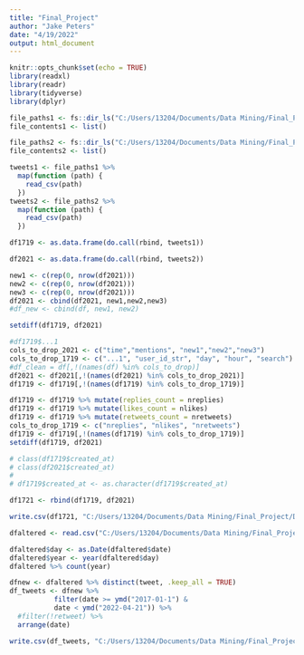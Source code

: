 ---
title: "Final_Project"
author: "Jake Peters"
date: "4/19/2022"
output: html_document
---

```{r setup, include=FALSE}
knitr::opts_chunk$set(echo = TRUE)
library(readxl)
library(readr)
library(tidyverse)
library(dplyr)
```

```{r}
file_paths1 <- fs::dir_ls("C:/Users/13204/Documents/Data Mining/Final_Project/DATA318 Final Project/MuskTweets17-20")
file_contents1 <- list()

file_paths2 <- fs::dir_ls("C:/Users/13204/Documents/Data Mining/Final_Project/DATA318 Final Project/MuskTweets21-22")
file_contents2 <- list()
```

<!-- ```{r} -->
<!-- for(i in seq_along(file_paths)){ -->

<!--   file_contents[[i]] <- read_csv( -->
<!--     file = file_paths[[i]] -->
<!--   ) -->

<!-- } -->

<!-- file_contents <- set_names(file_contents, file_paths) -->


<!-- ``` -->

```{r}
tweets1 <- file_paths1 %>% 
  map(function (path) {
    read_csv(path)
  })
tweets2 <- file_paths2 %>% 
  map(function (path) {
    read_csv(path)
  })

```

```{r}
df1719 <- as.data.frame(do.call(rbind, tweets1))

df2021 <- as.data.frame(do.call(rbind, tweets2))

```

```{r}
new1 <- c(rep(0, nrow(df2021)))
new2 <- c(rep(0, nrow(df2021)))
new3 <- c(rep(0, nrow(df2021)))
df2021 <- cbind(df2021, new1,new2,new3)
#df_new <- cbind(df, new1, new2)
```

```{r}
setdiff(df1719, df2021)


```
```{r}
#df1719$...1
cols_to_drop_2021 <- c("time","mentions", "new1","new2","new3")
cols_to_drop_1719 <- c("...1", "user_id_str", "day", "hour", "search")
#df_clean = df[,!(names(df) %in% cols_to_drop)]
df2021 <- df2021[,!(names(df2021) %in% cols_to_drop_2021)]
df1719 <- df1719[,!(names(df1719) %in% cols_to_drop_1719)]
```

```{r}

df1719 <- df1719 %>% mutate(replies_count = nreplies)
df1719 <- df1719 %>% mutate(likes_count = nlikes)
df1719 <- df1719 %>% mutate(retweets_count = nretweets)
cols_to_drop_1719 <- c("nreplies", "nlikes", "nretweets")
df1719 <- df1719[,!(names(df1719) %in% cols_to_drop_1719)]
setdiff(df1719, df2021)
```

```{r}
# class(df1719$created_at)
# class(df2021$created_at)
# 
# df1719$created_at <- as.character(df1719$created_at)
```
```{r}
df1721 <- rbind(df1719, df2021)

write.csv(df1721, "C:/Users/13204/Documents/Data Mining/Final_Project/DATA318 Final Project/df_altered.csv", row.names = FALSE)
```

```{r}
dfaltered <- read.csv("C:/Users/13204/Documents/Data Mining/Final_Project/DATA318 Final Project/df_altered.csv")
```

```{r}
dfaltered$day <- as.Date(dfaltered$date)
dfaltered$year <- year(dfaltered$day)
dfaltered %>% count(year)

dfnew <- dfaltered %>% distinct(tweet, .keep_all = TRUE)
df_tweets <- dfnew %>% 
           filter(date >= ymd("2017-01-1") & 
           date < ymd("2022-04-21")) %>%
  #filter(!retweet) %>%
  arrange(date)


```
```{r}
write.csv(df_tweets, "C:/Users/13204/Documents/Data Mining/Final_Project/DATA318 Final Project/df_tweets.csv", row.names = FALSE)
```

